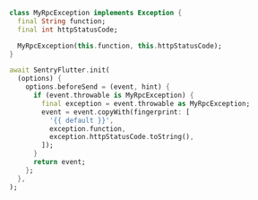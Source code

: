```dart
class MyRpcException implements Exception {
  final String function;
  final int httpStatusCode;

  MyRpcException(this.function, this.httpStatusCode);
}

await SentryFlutter.init(
  (options) {
    options.beforeSend = (event, hint) {
      if (event.throwable is MyRpcException) {
        final exception = event.throwable as MyRpcException;
        event = event.copyWith(fingerprint: [
          '{{ default }}',
          exception.function,
          exception.httpStatusCode.toString(),
        ]);
      }
      return event;
    };
  },
);
```
